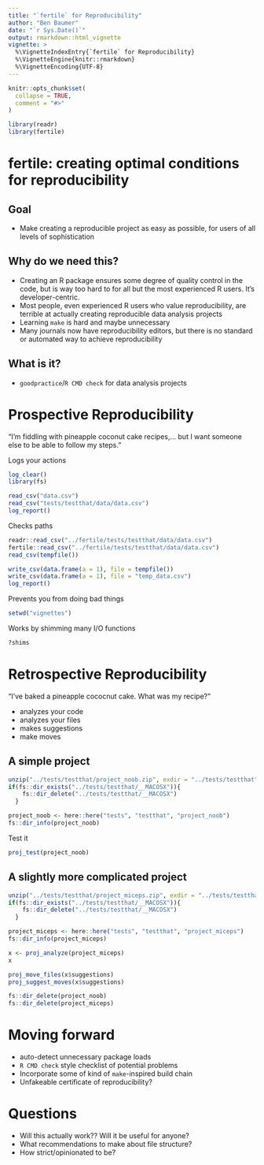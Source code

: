 ```yaml
---
title: "`fertile` for Reproducibility"
author: "Ben Baumer"
date: "`r Sys.Date()`"
output: rmarkdown::html_vignette
vignette: >
  %\VignetteIndexEntry{`fertile` for Reproducibility}
  %\VignetteEngine{knitr::rmarkdown}
  %\VignetteEncoding{UTF-8}
---
```


```r
knitr::opts_chunk$set(
  collapse = TRUE,
  comment = "#>"
)
```

```r
library(readr)
library(fertile)
```

# fertile: creating optimal conditions for reproducibility 

## Goal

- Make creating a reproducible project as easy as possible, for users of all levels of sophistication

## Why do we need this?

- Creating an R package ensures some degree of quality control in the code, but is way too hard to for all but the most experienced R users. It's developer-centric.
- Most people, even experienced R users who value reproducibility, are terrible at actually creating reproducible data analysis projects
- Learning `make` is hard and maybe unnecessary
- Many journals now have reproducibility editors, but there is no standard or automated way to achieve reproducibility

## What is it? 

- `goodpractice`/`R CMD check` for data analysis projects

# Prospective Reproducibility

"I'm fiddling with pineapple coconut cake recipes,... 
 but I want someone else to be able to follow my steps."

Logs your actions

```r
log_clear()
library(fs)

read_csv("data.csv")
read_csv("tests/testthat/data/data.csv")
log_report()
```

Checks paths

```r
readr::read_csv("../fertile/tests/testthat/data/data.csv")
fertile::read_csv("../fertile/tests/testthat/data/data.csv")
read_csv(tempfile())

write_csv(data.frame(a = 1), file = tempfile())
write_csv(data.frame(a = 1), file = "temp_data.csv")
log_report()
```

Prevents you from doing bad things

```r
setwd("vignettes")
```

Works by shimming many I/O functions

```r
?shims
```


# Retrospective Reproducibility

"I've baked a pineapple cococnut cake. What was my recipe?"

- analyzes your code
- analyzes your files
- makes suggestions
- make moves

## A simple project

```r
unzip("../tests/testthat/project_noob.zip", exdir = "../tests/testthat")
if(fs::dir_exists("../tests/testthat/__MACOSX")){
    fs::dir_delete("../tests/testthat/__MACOSX")
  }
```



```r
project_noob <- here::here("tests", "testthat", "project_noob")
fs::dir_info(project_noob)
```

Test it

```r
proj_test(project_noob)
```

## A slightly more complicated project

```r
unzip("../tests/testthat/project_miceps.zip", exdir = "../tests/testthat")
if(fs::dir_exists("../tests/testthat/__MACOSX")){
    fs::dir_delete("../tests/testthat/__MACOSX")
  }
```

```r
project_miceps <- here::here("tests", "testthat", "project_miceps")
fs::dir_info(project_miceps)
```

```r
x <- proj_analyze(project_miceps)
x
```

```r
proj_move_files(x$suggestions)
proj_suggest_moves(x$suggestions)
```

```r
fs::dir_delete(project_noob)
fs::dir_delete(project_miceps)
```


# Moving forward

- auto-detect unnecessary package loads
- `R CMD check` style checklist of potential problems
- Incorporate some of kind of `make`-inspired build chain
- Unfakeable certificate of reproducibility? 

# Questions

- Will this actually work?? Will it be useful for anyone?
- What recommendations to make about file structure? 
- How strict/opinionated to be? 
